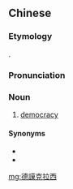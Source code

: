 {{also|德谟克拉西}}
==Chinese==
{{zh-forms|s=德谟克拉西|gloss=-}}

===Etymology===
{{bor|zh|en|democracy}}.

===Pronunciation===
{{zh-pron
|m=démókèlāxī
|cat=n
}}

===Noun===
{{zh-noun}}

# {{lb|zh|obsolete}} [[democracy]]

====Synonyms====
* {{zh-l|民主}}
* {{zh-l|德先生}}

[[mg:德謨克拉西]]